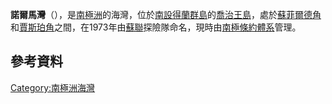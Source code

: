 {{coord|62|11|S|58|55|W|display=title}}

'''諾爾馬灣'''（{{lang-en|Norma Cove}}），是[[南極洲|南極洲]]的海灣，位於[[南設得蘭群島|南設得蘭群島]]的[[喬治王島|喬治王島]]，處於[[蘇菲爾德角|蘇菲爾德角]]和[[賈斯珀角|賈斯珀角]]之間，在1973年由[[蘇聯|蘇聯]]探險隊命名，現時由[[南極條約體系|南極條約體系]]管理。

==參考資料==
{{usgs-gazetteer}}

{{Antarctica-geo-stub}}
[[Category:南極洲海灣|Category:南極洲海灣]]